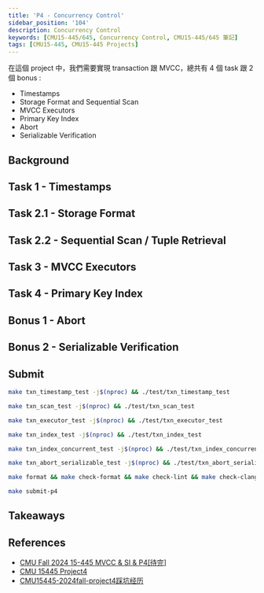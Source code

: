 ```yaml
---
title: 'P4 - Concurrency Control'
sidebar_position: '104'
description: Concurrency Control
keywords: [CMU15-445/645, Concurrency Control, CMU15-445/645 筆記]
tags: [CMU15-445, CMU15-445 Projects]
---
```


<head>
  <title>CMU 15-445 2024Fall P4 Concurrency Control</title>
</head>

在這個 project 中，我們需要實現 transaction 跟 MVCC，總共有 4 個 task 跟 2 個 bonus :

- Timestamps
- Storage Format and Sequential Scan
- MVCC Executors
- Primary Key Index
- Abort
- Serializable Verification

## Background

## Task 1 - Timestamps

## Task 2.1 - Storage Format 

## Task 2.2 - Sequential Scan / Tuple Retrieval

## Task 3 - MVCC Executors

## Task 4 - Primary Key Index

## Bonus 1 - Abort

## Bonus 2 - Serializable Verification

## Submit

```bash
make txn_timestamp_test -j$(nproc) && ./test/txn_timestamp_test

make txn_scan_test -j$(nproc) && ./test/txn_scan_test

make txn_executor_test -j$(nproc) && ./test/txn_executor_test

make txn_index_test -j$(nproc) && ./test/txn_index_test

make txn_index_concurrent_test -j$(nproc) && ./test/txn_index_concurrent_test

make txn_abort_serializable_test -j$(nproc) && ./test/txn_abort_serializable_test
```

```bash
make format && make check-format && make check-lint && make check-clang-tidy-p4
```

```bash
make submit-p4
```

## Takeaways

## References

- [CMU Fall 2024 15-445 MVCC & SI & P4[待完]](https://zhuanlan.zhihu.com/p/10666804837)
- [CMU 15445 Project4](https://4ever-xxxl.github.io/cmu-15445-project-4/)
- [CMU15445-2024fall-project4踩坑经历](https://zhuanlan.zhihu.com/p/1932549868683007217)
